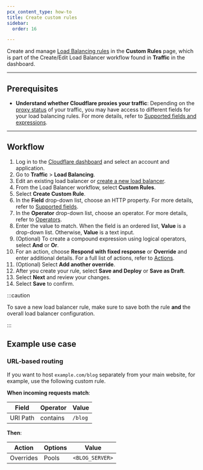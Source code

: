 ```yaml
---
pcx_content_type: how-to
title: Create custom rules
sidebar:
  order: 16

---
```



Create and manage [Load Balancing rules](/load-balancing/additional-options/load-balancing-rules/) in the **Custom Rules** page, which is part of the Create/Edit Load Balancer workflow found in **Traffic** in the dashboard.

***

## Prerequisites

* **Understand whether Cloudflare proxies your traffic**: Depending on the [proxy status](/load-balancing/understand-basics/proxy-modes/) of your traffic, you may have access to different fields for your load balancing rules. For more details, refer to [Supported fields and expressions](/load-balancing/additional-options/load-balancing-rules/reference/).

***

## Workflow

1. Log in to the [Cloudflare dashboard](https://dash.cloudflare.com) and select an account and application.
2. Go to **Traffic** > **Load Balancing**.
3. Edit an existing load balancer or [create a new load balancer](/load-balancing/load-balancers/create-load-balancer/).
4. From the Load Balancer workflow, select **Custom Rules**.
5. Select **Create Custom Rule**.
6. In the **Field** drop-down list, choose an HTTP property. For more details, refer to [Supported fields](/load-balancing/additional-options/load-balancing-rules/reference/).
7. In the **Operator** drop-down list, choose an operator. For more details, refer to [Operators](/load-balancing/additional-options/load-balancing-rules/reference/#operators-and-grouping-symbols).
8. Enter the value to match. When the field is an ordered list, **Value** is a drop-down list. Otherwise, **Value** is a text input.
9. (Optional) To create a compound expression using logical operators, select **And** or **Or**.
10. For an action, choose **Respond with fixed response** or **Override** and enter additional details. For a full list of actions, refer to [Actions](/load-balancing/additional-options/load-balancing-rules/actions/).
11. (Optional) Select **Add another override**.
12. After you create your rule, select **Save and Deploy** or **Save as Draft**.
13. Select **Next** and review your changes.
14. Select **Save** to confirm.

:::caution


To save a new load balancer rule, make sure to save both the rule **and** the overall load balancer configuration.


:::

## Example use case

### URL-based routing

If you want to host `example.com/blog` separately from your main website, for example, use the following custom rule.

<Example>

<strong>When incoming requests match</strong>:

| Field    | Operator | Value   |
| -------- | -------- | ------- |
| URI Path | contains | `/blog` |

<strong>Then</strong>:

| Action    | Options | Value           |
| --------- | ------- | --------------- |
| Overrides | Pools   | `<BLOG_SERVER>` |

</Example>
